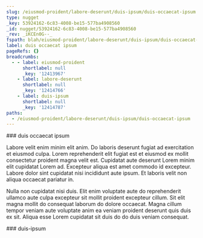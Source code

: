 ```yaml
---
slug: /eiusmod-proident/labore-deserunt/duis-ipsum/duis-occaecat-ipsum
type: nugget
_key: 53924162-6c83-4008-be15-577ba4908560
_id: nugget/53924162-6c83-4008-be15-577ba4908560
_rev: _iKCEn0G--_
fspath: blah/eiusmod-proident/labore-deserunt/duis-ipsum/duis-occaecat-ipsum.md
label: duis occaecat ipsum
pageRefs: {}
breadcrumbs:
  - - label: eiusmod-proident
      shortlabel: null
      _key: '12413967'
    - label: labore-deserunt
      shortlabel: null
      _key: '12414766'
    - label: duis-ipsum
      shortlabel: null
      _key: '12414787'
paths:
  - /eiusmod-proident/labore-deserunt/duis-ipsum/duis-occaecat-ipsum
---
```


<NuggetArea>
<Nugget slug="/eiusmod-proident/labore-deserunt/duis-ipsum/duis-occaecat-ipsum" type="nugget" _key="53924162-6c83-4008-be15-577ba4908560" _id="nugget/53924162-6c83-4008-be15-577ba4908560" _rev="_iKCEn0G--_" fspath="blah/eiusmod-proident/labore-deserunt/duis-ipsum/duis-occaecat-ipsum.md" label="duis occaecat ipsum" paths="/eiusmod-proident/labore-deserunt/duis-ipsum/duis-occaecat-ipsum">
<NuggetBody>
### duis occaecat ipsum

Labore velit enim minim elit anim. Do laboris deserunt fugiat ad exercitation et eiusmod culpa. Lorem reprehenderit elit fugiat est et eiusmod ex mollit consectetur proident magna velit est. Cupidatat aute deserunt Lorem minim elit cupidatat Lorem ad. Excepteur aliqua est amet commodo id excepteur. Labore dolor sint cupidatat nisi incididunt aute ipsum. Et laboris velit non aliqua occaecat pariatur in.

Nulla non cupidatat nisi duis. Elit enim voluptate aute do reprehenderit ullamco aute culpa excepteur sit mollit proident excepteur cillum. Sit elit magna mollit do consequat laborum do dolore occaecat. Magna cillum tempor veniam aute voluptate anim ea veniam proident deserunt quis duis ex sit. Aliqua esse Lorem cupidatat sit duis do do duis veniam consequat.

</NuggetBody>
<Breadcrumbs>
<Crumbs>
<Crumb _key="12413967" label="eiusmod-proident" /><Crumb _key="12414766" label="labore-deserunt" /><Crumb _key="12414787" label="duis-ipsum" />
</Crumbs>
</Breadcrumbs>
</Nugget>

<NuggetsInbound>
</NuggetsInbound>
<NuggetsOutbound>
</NuggetsOutbound>
</NuggetArea>
<PassagesInbound>
<Passage direction="inbound" type="passage" _key="12414787" _id="passage/12414787" _rev="_iKCEn0G---" label="duis-ipsum" passage="duis-ipsum" fspath="blah/eiusmod-proident/labore-deserunt/duis-ipsum" paths="/eiusmod-proident/labore-deserunt/duis-ipsum" slug="/eiusmod-proident/labore-deserunt/duis-ipsum">
<NuggetBody>
### duis-ipsum

</NuggetBody>
<Breadcrumbs>
<Crumbs>
<Crumb _key="12413967" label="eiusmod-proident" /><Crumb _key="12414766" label="labore-deserunt" />
</Crumbs>
</Breadcrumbs>
</Passage>

</PassagesInbound>
<PassagesOutbound>
</PassagesOutbound>